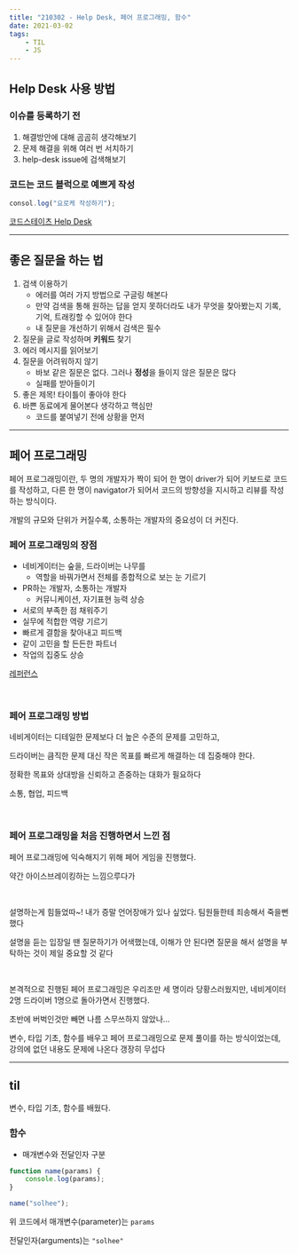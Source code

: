 ```yaml
---
title: "210302 - Help Desk, 페어 프로그래밍, 함수"
date: 2021-03-02
tags:
    - TIL
    - JS
---
```


## Help Desk 사용 방법

### 이슈를 등록하기 전

1. 해결방안에 대해 곰곰히 생각해보기
2. 문제 해결을 위해 여러 번 서치하기
3. help-desk issue에 검색해보기

### 코드는 코드 블럭으로 예쁘게 작성

```js
consol.log("요로케 작성하기");
```

[코드스테이츠 Help Desk](https://github.com/codestates/pre-help-desk)

---

## 좋은 질문을 하는 법

1. 검색 이용하기
    - 에러를 여러 가지 방법으로 구글링 해본다
    - 만약 검색을 통해 원하는 답을 얻지 못하더라도 내가 무엇을 찾아봤는지 기록, 기억, 트래킹할 수 있어야 한다
    - 내 질문을 개선하기 위해서 검색은 필수
2. 질문을 글로 작성하며 **키워드** 찾기
3. 에러 메시지를 읽어보기
4. 질문을 어려워하지 않기
    - 바보 같은 질문은 없다. 그러나 **정성**을 들이지 않은 질문은 많다
    - 실패를 받아들이기
5. 좋은 제목! 타이틀이 좋아야 한다
6. 바쁜 동료에게 물어본다 생각하고 핵심만
    - 코드를 붙여넣기 전에 상황을 먼저

---

## 페어 프로그래밍

페어 프로그래밍이란, 두 명의 개발자가 짝이 되어 한 명이 driver가 되어 키보드로 코드를 작성하고,
다른 한 명이 navigator가 되어서 코드의 방향성을 지시하고 리뷰를 작성하는 방식이다.

개발의 규모와 단위가 커질수록, 소통하는 개발자의 중요성이 더 커진다.

### 페어 프로그래밍의 장점

-   네비게이터는 숲을, 드라이버는 나무를
    -   역할을 바꿔가면서 전체를 종합적으로 보는 눈 기르기
-   PR하는 개발자, 소통하는 개발자
    -   커뮤니케이션, 자기표현 능력 상승
-   서로의 부족한 점 채워주기
-   실무에 적합한 역량 기르기
-   빠르게 결함을 찾아내고 피드백
-   같이 고민을 할 든든한 파트너
-   작업의 집중도 상승

[레퍼런스](https://gmlwjd9405.github.io/2018/07/02/agile-pair-programming.html)

<br />

### 페어 프로그래밍 방법

네비게이터는 디테일한 문제보다 더 높은 수준의 문제를 고민하고,

드라이버는 큼직한 문제 대신 작은 목표를 빠르게 해결하는 데 집중해야 한다.

정확한 목표와 상대방을 신뢰하고 존중하는 대화가 필요하다

소통, 협업, 피드백

<br />

### 페어 프로그래밍을 처음 진행하면서 느낀 점

페어 프로그래밍에 익숙해지기 위해 페어 게임을 진행했다.

약간 아이스브레이킹하는 느낌으루다가

<br />

설명하는게 힘들었따~! 내가 증말 언어장애가 있나 싶었다.
팀원들한테 죄송해서 죽을뻔했다

설명을 듣는 입장일 땐 질문하기가 어색했는데,
이해가 안 된다면 질문을 해서 설명을 부탁하는 것이 제일 중요할 것 같다

<br />

본격적으로 진행된 페어 프로그래밍은 우리조만 세 명이라 당황스러웠지만,
네비게이터 2명 드라이버 1명으로 돌아가면서 진행했다.

초반에 버벅인것만 빼면 나름 스무쓰하지 않았나...

변수, 타입 기초, 함수를 배우고
페어 프로그래밍으로 문제 풀이를 하는 방식이었는데, 강의에 없던 내용도 문제에 나온다 갱장히 무섭다

---

## til

변수, 타입 기초, 함수를 배웠다.

### 함수

-   매개변수와 전달인자 구분

```js
function name(params) {
    console.log(params);
}

name("solhee");
```

위 코드에서
매개변수(parameter)는 `params`

전달인자(arguments)는 `"solhee"`

